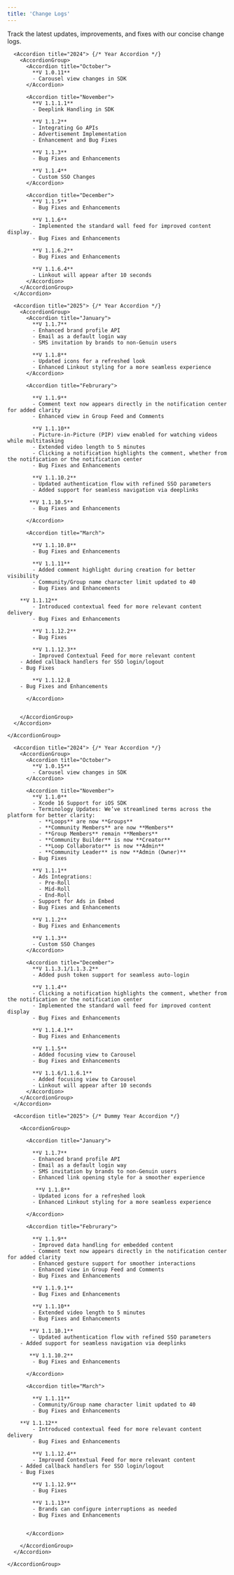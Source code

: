 ```yaml
---
title: 'Change Logs'
---
```



Track the latest updates, improvements, and fixes with our concise change logs.


<Tabs>
  <Tab title="Android">
    <AccordionGroup>

      <Accordion title="2024"> {/* Year Accordion */}
        <AccordionGroup>
          <Accordion title="October">
            **V 1.0.11**  
            - Carousel view changes in SDK  
          </Accordion>

          <Accordion title="November">
            **V 1.1.1.1**  
            - Deeplink Handling in SDK  

            **V 1.1.2**  
            - Integrating Go APIs  
            - Advertisement Implementation  
            - Enhancement and Bug Fixes  

            **V 1.1.3**  
            - Bug Fixes and Enhancements  

            **V 1.1.4**  
            - Custom SSO Changes  
          </Accordion>

          <Accordion title="December">
            **V 1.1.5**  
            - Bug Fixes and Enhancements  

            **V 1.1.6**  
            - Implemented the standard wall feed for improved content display.  
            - Bug Fixes and Enhancements  

            **V 1.1.6.2**  
            - Bug Fixes and Enhancements  

            **V 1.1.6.4**  
            - Linkout will appear after 10 seconds  
          </Accordion>
        </AccordionGroup>
      </Accordion>

      <Accordion title="2025"> {/* Year Accordion */}
        <AccordionGroup>
          <Accordion title="January">
            **V 1.1.7**  
            - Enhanced brand profile API  
            - Email as a default login way  
            - SMS invitation by brands to non-Genuin users  

            **V 1.1.8**  
            - Updated icons for a refreshed look  
            - Enhanced Linkout styling for a more seamless experience  
          </Accordion>

          <Accordion title="Februrary">

            **V 1.1.9**  
            - Comment text now appears directly in the notification center for added clarity
            - Enhanced view in Group Feed and Comments

            **V 1.1.10**  
            - Picture-in-Picture (PIP) view enabled for watching videos while multitasking  
            - Extended video length to 5 minutes
            - Clicking a notification highlights the comment, whether from the notification or the notification center
            - Bug Fixes and Enhancements

            **V 1.1.10.2**  
            - Updated authentication flow with refined SSO parameters 
            - Added support for seamless navigation via deeplinks

           **V 1.1.10.5**  
            - Bug Fixes and Enhancements

          </Accordion>

          <Accordion title="March">

            **V 1.1.10.8**  
            - Bug Fixes and Enhancements

            **V 1.1.11**  
            - Added comment highlight during creation for better visibility
            - Community/Group name character limit updated to 40
            - Bug Fixes and Enhancements

	    **V 1.1.12**  
            - Introduced contextual feed for more relevant content delivery
            - Bug Fixes and Enhancements

            **V 1.1.12.2**  
            - Bug Fixes

            **V 1.1.12.3**  
            - Improved Contextual Feed for more relevant content
	    - Added callback handlers for SSO login/logout
	    - Bug Fixes

            **V 1.1.12.8
	    - Bug Fixes and Enhancements

          </Accordion>


        </AccordionGroup>
      </Accordion>

    </AccordionGroup>
  </Tab>

 

  
  <Tab title="iOS">
    <AccordionGroup>

      <Accordion title="2024"> {/* Year Accordion */}
        <AccordionGroup>
          <Accordion title="October">
            **V 1.0.15**  
            - Carousel view changes in SDK  
          </Accordion>

          <Accordion title="November">
            **V 1.1.0**  
            - Xcode 16 Support for iOS SDK  
            - Terminology Updates: We’ve streamlined terms across the platform for better clarity:  
              - **Loops** are now **Groups**  
              - **Community Members** are now **Members**  
              - **Group Members** remain **Members**  
              - **Community Builder** is now **Creator**  
              - **Loop Collaborator** is now **Admin**  
              - **Community Leader** is now **Admin (Owner)**  
            - Bug Fixes  

            **V 1.1.1**  
            - Ads Integrations:  
              - Pre-Roll  
              - Mid-Roll  
              - End-Roll  
            - Support for Ads in Embed  
            - Bug Fixes and Enhancements  

            **V 1.1.2**  
            - Bug Fixes and Enhancements  

            **V 1.1.3**  
            - Custom SSO Changes  
          </Accordion>

          <Accordion title="December">
            **V 1.1.3.1/1.1.3.2**  
            - Added push token support for seamless auto-login  

            **V 1.1.4**  
            - Clicking a notification highlights the comment, whether from the notification or the notification center
            - Implemented the standard wall feed for improved content display
            - Bug Fixes and Enhancements  

            **V 1.1.4.1**  
            - Bug Fixes and Enhancements  

            **V 1.1.5**  
            - Added focusing view to Carousel  
            - Bug Fixes and Enhancements  

            **V 1.1.6/1.1.6.1**  
            - Added focusing view to Carousel  
            - Linkout will appear after 10 seconds  
          </Accordion>
        </AccordionGroup>
      </Accordion>

      <Accordion title="2025"> {/* Dummy Year Accordion */}

        <AccordionGroup>

          <Accordion title="January">

            **V 1.1.7**  
            - Enhanced brand profile API
            - Email as a default login way
            - SMS invitation by brands to non-Genuin users 
            - Enhanced link opening style for a smoother experience

             **V 1.1.8**  
            - Updated icons for a refreshed look
            - Enhanced Linkout styling for a more seamless experience
            
          </Accordion>

          <Accordion title="Februrary">

            **V 1.1.9**  
            - Improved data handling for embedded content
            - Comment text now appears directly in the notification center for added clarity
            - Enhanced gesture support for smoother interactions
            - Enhanced view in Group Feed and Comments
            - Bug Fixes and Enhancements

            **V 1.1.9.1**  
            - Bug Fixes and Enhancements

            **V 1.1.10**  
            - Extended video length to 5 minutes
            - Bug Fixes and Enhancements

           **V 1.1.10.1**  
            - Updated authentication flow with refined SSO parameters
	    - Added support for seamless navigation via deeplinks 

           **V 1.1.10.2**  
            - Bug Fixes and Enhancements

          </Accordion>

          <Accordion title="March">

            **V 1.1.11**  
            - Community/Group name character limit updated to 40
            - Bug Fixes and Enhancements

	    **V 1.1.12**  
            - Introduced contextual feed for more relevant content delivery
            - Bug Fixes and Enhancements

            **V 1.1.12.4**  
            - Improved Contextual Feed for more relevant content
	    - Added callback handlers for SSO login/logout
	    - Bug Fixes

            **V 1.1.12.9**  
            - Bug Fixes

            **V 1.1.13**  
            - Brands can configure interruptions as needed
            - Bug Fixes and Enhancements


          </Accordion>

        </AccordionGroup>
      </Accordion>

    </AccordionGroup>
  </Tab>
</Tabs>
